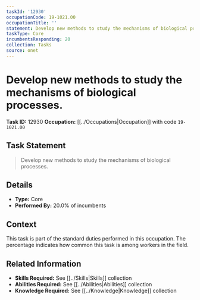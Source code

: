 ```yaml
---
taskId: '12930'
occupationCode: 19-1021.00
occupationTitle: ''
statement: Develop new methods to study the mechanisms of biological processes.
taskType: Core
incumbentsResponding: 20
collection: Tasks
source: onet
---
```

# Develop new methods to study the mechanisms of biological processes.

**Task ID:** 12930
**Occupation:** [[../Occupations|Occupation]] with code `19-1021.00`

## Task Statement

> Develop new methods to study the mechanisms of biological processes.

## Details

- **Type:** Core
- **Performed By:** 20.0% of incumbents

## Context

This task is part of the standard duties performed in this occupation. The percentage indicates how common this task is among workers in the field.

## Related Information

- **Skills Required:** See [[../Skills|Skills]] collection
- **Abilities Required:** See [[../Abilities|Abilities]] collection
- **Knowledge Required:** See [[../Knowledge|Knowledge]] collection
